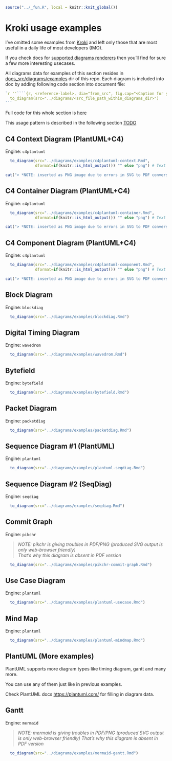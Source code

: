 ```r
source("../_fun.R", local = knitr::knit_global())
```

# Kroki usage examples {#examples-kroki}

I've omitted some examples from [Kroki](https://kroki.io/examples.html) and left only those
that are most useful in a daily life of most developers (IMO).

If you check docs for [supported diagrams renderers](https://kroki.io/#support) then you'll find for sure
a few more interesting usecases.

All diagrams data for examples of this section resides in [docs_src/diagrams/examples](https://github.com/Godhart/devdoc-swissknife/tree/main/docs_src/diagrams/examples) dir of this repo.
Each diagram is included into doc by adding following code section into document file:

````R
`r ''````{r, <reference-label>, dia="from_src", fig.cap="<Caption for your figure>"}
  to_diagram(src="../diagrams/<src_file_path_within_diagrams_dir>")
```
````

Full code for this whole section is [here](https://github.com/Godhart/devdoc-swissknife/blob/main/docs_src/devdoc-swissknife-en/03-KrokiExamples.Rmd)

This usage pattern is described in the following section [TODO](#TODO)

\newpage

## C4 Context Diagram (PlantUML+C4) {#kroki-c4context}

Engine: `c4plantuml`

```r
  to_diagram(src="../diagrams/examples/c4plantuml-context.Rmd",
             dformat=if(knitr::is_html_output()) "" else "png") # Text is not scaled as intended when converted to PDF so use PNG
```

```r
cat("> *NOTE: inserted as PNG image due to errors in SVG to PDF conversion")
```

\newpage

## C4 Container Diagram (PlantUML+C4) {#kroki-c4container}

Engine: `c4plantuml`

```r
  to_diagram(src="../diagrams/examples/c4plantuml-container.Rmd",
             dformat=if(knitr::is_html_output()) "" else "png") # Text is not scaled as intended when converted to PDF so use PNG
```

```r
cat("> *NOTE: inserted as PNG image due to errors in SVG to PDF conversion")
```

\newpage

## C4 Component Diagram (PlantUML+C4) {#kroki-c4component}

Engine: `c4plantuml`

```r
  to_diagram(src="../diagrams/examples/c4plantuml-component.Rmd",
             dformat=if(knitr::is_html_output()) "" else "png") # Text is not scaled as intended when converted to PDF so use PNG
```

```r
cat("> *NOTE: inserted as PNG image due to errors in SVG to PDF conversion")
```

\newpage

## Block Diagram {#kroki-blockdiag}

Engine: `blockdiag`

```r
  to_diagram(src="../diagrams/examples/blockdiag.Rmd")
```

\newpage

## Digital Timing Diagram {#kroki-timing}

Engine: `wavedrom`

```r
  to_diagram(src="../diagrams/examples/wavedrom.Rmd")
```

\newpage

## Bytefield {#kroki-bytefield}

Engine: `bytefield`

```r
  to_diagram(src="../diagrams/examples/bytefield.Rmd")
```

\newpage

## Packet Diagram {#kroki-packet}

Engine: `packetdiag`

```r
  to_diagram(src="../diagrams/examples/packetdiag.Rmd")
```

\newpage

## Sequence Diagram #1 (PlantUML) {#kroki-pumlSequence}

Engine: `plantuml`

```r
  to_diagram(src="../diagrams/examples/plantuml-seqdiag.Rmd")
```

\newpage

## Sequence Diagram #2 (SeqDiag) {#kroki-sequence}

Engine: `seqdiag`

```r
  to_diagram(src="../diagrams/examples/seqdiag.Rmd")
```

\newpage

## Commit Graph {#kroki-commitgraph}

Engine: `pikchr`

> *NOTE: pikchr is giving troubles in PDF/PNG (produced SVG output is only web-browser friendly)*\
> *That's why this diagram is absent in PDF version*

```r
  to_diagram(src="../diagrams/examples/pikchr-commit-graph.Rmd")
```

\newpage

## Use Case Diagram {#kroki-pumlUsecase}

Engine: `plantuml`

```r
  to_diagram(src="../diagrams/examples/plantuml-usecase.Rmd")
```

\newpage

## Mind Map {#kroki-pumlMindmap}

Engine: `plantuml`

```r
  to_diagram(src="../diagrams/examples/plantuml-mindmap.Rmd")
```

\newpage

## PlantUML (More examples) {#kroki-pumlMore}

PlantUML supports more diagram types like timing diagram, gantt and many more.

You can use any of them just like in previous examples.

Check PlantUML docs [https://plantuml.com/](https://plantuml.com/) for filling in diagram data.

\newpage

## Gantt {#kroki-gantt}

Engine: `mermaid`

> *NOTE: mermaid is giving troubles in PDF/PNG (produced SVG output is only web-browser friendly)*
> *That's why this diagram is absent in PDF version*

```r
  to_diagram(src="../diagrams/examples/mermaid-gantt.Rmd")
```
